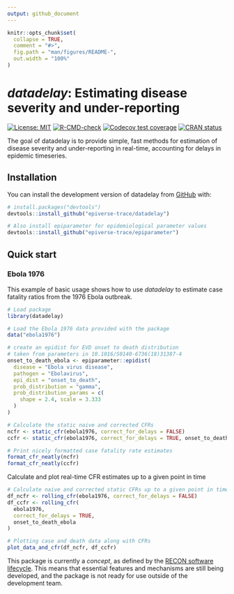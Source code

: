 ```yaml
---
output: github_document
---
```


<!-- README.md is generated from README.Rmd. Please edit that file -->

```r
knitr::opts_chunk$set(
  collapse = TRUE,
  comment = "#>",
  fig.path = "man/figures/README-",
  out.width = "100%"
)
```

# *datadelay*: Estimating disease severity and under-reporting

<!-- badges: start -->
[![License: MIT](https://img.shields.io/badge/License-MIT-blue.svg)](https://opensource.org/licenses/MIT)
[![R-CMD-check](https://github.com/epiverse-trace/datadelay/actions/workflows/R-CMD-check.yaml/badge.svg)](https://github.com/epiverse-trace/datadelay/actions/workflows/R-CMD-check.yaml)
[![Codecov test coverage](https://codecov.io/gh/epiverse-trace/datadelay/branch/main/graph/badge.svg)](https://app.codecov.io/gh/epiverse-trace/datadelay?branch=main)
[![CRAN status](https://www.r-pkg.org/badges/version/datadelay)](https://CRAN.R-project.org/package=datadelay)
<!-- badges: end -->

The goal of datadelay is to provide simple, fast methods for estimation of disease severity and under-reporting in real-time, accounting for delays in epidemic timeseries.

## Installation

You can install the development version of datadelay from [GitHub](https://github.com/) with:

``` r
# install.packages("devtools")
devtools::install_github("epiverse-trace/datadelay")

# Also install epiparameter for epidemiological parameter values
devtools::install_github("epiverse-trace/epiparameter")
```

## Quick start

### Ebola 1976

This example of basic usage shows how to use _datadelay_ to estimate case fatality ratios from the 1976 Ebola outbreak.

```r
# Load package
library(datadelay)

# Load the Ebola 1976 data provided with the package
data("ebola1976")

# create an epidist for EVD onset to death distribution
# taken from parameters in 10.1016/S0140-6736(18)31387-4
onset_to_death_ebola <- epiparameter::epidist(
  disease = "Ebola virus disease",
  pathogen = "Ebolavirus",
  epi_dist = "onset_to_death",
  prob_distribution = "gamma",
  prob_distribution_params = c(
    shape = 2.4, scale = 3.333
  )
)

# Calculate the static naive and corrected CFRs
ncfr <- static_cfr(ebola1976, correct_for_delays = FALSE)
ccfr <- static_cfr(ebola1976, correct_for_delays = TRUE, onset_to_death_ebola)

# Print nicely formatted case fatality rate estimates
format_cfr_neatly(ncfr)
format_cfr_neatly(ccfr)
```

Calculate and plot real-time CFR estimates up to a given point in time

```r
# Calculate naive and corrected static CFRs up to a given point in time
df_ncfr <- rolling_cfr(ebola1976, correct_for_delays = FALSE)
df_ccfr <- rolling_cfr(
  ebola1976,
  correct_for_delays = TRUE,
  onset_to_death_ebola
)

# Plotting case and death data along with CFRs
plot_data_and_cfr(df_ncfr, df_ccfr)
```

This package is currently a *concept*, as defined by the [RECON software
lifecycle](https://www.reconverse.org/lifecycle.html). This means that
essential features and mechanisms are still being developed, and the
package is not ready for use outside of the development team.

